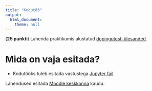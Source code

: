 ```yaml
---
title: "Kodutöö"
output: 
  html_document:
    theme: null
---
```


(**25 punkti**) Lahenda praktikumis alustatud [dopingutesti ülesanded](../praktikum8_doping).


# Mida on vaja esitada?

* Kodutööks tuleb esitada vastustega [Jupyter fail](../kodutood/kodutoo8.ipynb).


Lahendused esitada [Moodle keskkonna](https://moodle.ut.ee/course/view.php?id=8013#section-1) kaudu.
